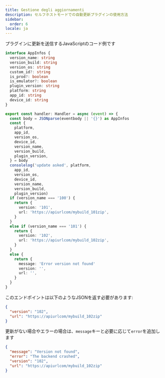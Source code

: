 ```yaml
---
title: Gestione degli aggiornamenti
description: セルフホストモードでの自動更新プラグインの使用方法
sidebar:
  order: 6
locale: ja
---
```


プラグインに更新を送信するJavaScriptのコード例です

```typescript
interface AppInfos {
  version_name: string
  version_build: string
  version_os: string
  custom_id?: string
  is_prod?: boolean
  is_emulator?: boolean
  plugin_version: string
  platform: string
  app_id: string
  device_id: string
}

export const handler: Handler = async (event) => {
  const body = JSONparse(eventbody || '{}') as AppInfos
  const {
    platform,
    app_id,
    version_os,
    device_id,
    version_name,
    version_build,
    plugin_version,
  } = body
  consolelog('update asked', platform,
    app_id,
    version_os,
    device_id,
    version_name,
    version_build,
    plugin_version)
  if (version_name === '100') {
    return {
      version: '101',
      url: 'https://apiurlcom/mybuild_101zip',
    }
  }
  else if (version_name === '101') {
    return {
      version: '102',
      url: 'https://apiurlcom/mybuild_102zip',
    }
  }
  else {
    return {
      message: 'Error version not found'
      version: '',
      url: '',
    }
  }
}
```

このエンドポイントは以下のようなJSONを返す必要があります:

```json
{
  "version": "102",
  "url": "https://apiurlcom/mybuild_102zip"
}
```

更新がない場合やエラーの場合は、`message`キーと必要に応じて`error`を追加します

```json
{
  "message": "Version not found",
  "error": "The backend crashed",
  "version": "102",
  "url": "https://apiurlcom/mybuild_102zip"
}
```